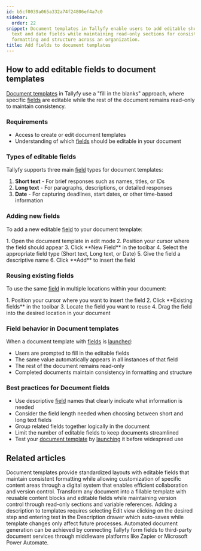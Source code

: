 ```yaml
---
id: b5cf0039a065a332a74f24806ef4a7c0
sidebar:
  order: 22
snippet: Document templates in Tallyfy enable users to add editable short text long
  text and date fields while maintaining read-only sections for consistent document
  formatting and structure across an organization.
title: Add fields to document templates
---
```



## How to add editable fields to document templates

[Document templates](/products/pro/documenting/documents/) in Tallyfy use a "fill in the blanks" approach, where specific [fields](/products/pro/tracking-and-tasks/tasks/what-are-form-fields-in-tallyfy/) are editable while the rest of the document remains read-only to maintain consistency.

### Requirements
- Access to create or edit document templates
- Understanding of which [fields](/products/pro/tracking-and-tasks/tasks/what-are-form-fields-in-tallyfy/) should be editable in your document

### Types of editable fields

Tallyfy supports three main [field](/products/pro/tracking-and-tasks/tasks/what-are-form-fields-in-tallyfy/) types for document templates:

1. **Short text** - For brief responses such as names, titles, or IDs
2. **Long text** - For paragraphs, descriptions, or detailed responses
3. **Date** - For capturing deadlines, start dates, or other time-based information

### Adding new fields

To add a new editable [field](/products/pro/tracking-and-tasks/tasks/what-are-form-fields-in-tallyfy/) to your document template:

<Steps>
1. Open the document template in edit mode
2. Position your cursor where the field should appear
3. Click **New Field** in the toolbar
4. Select the appropriate field type (Short text, Long text, or Date)
5. Give the field a descriptive name
6. Click **Add** to insert the field
</Steps>

### Reusing existing fields

To use the same [field](/products/pro/tracking-and-tasks/tasks/what-are-form-fields-in-tallyfy/) in multiple locations within your document:

<Steps>
1. Position your cursor where you want to insert the field
2. Click **Existing fields** in the toolbar
3. Locate the field you want to reuse
4. Drag the field into the desired location in your document
</Steps>

### Field behavior in Document templates

When a document template with [fields](/products/pro/tracking-and-tasks/tasks/what-are-form-fields-in-tallyfy/) is [launched](/products/pro/launching/):
- Users are prompted to fill in the editable fields
- The same value automatically appears in all instances of that field
- The rest of the document remains read-only
- Completed documents maintain consistency in formatting and structure

### Best practices for Document fields

- Use descriptive [field](/products/pro/tracking-and-tasks/tasks/what-are-form-fields-in-tallyfy/) names that clearly indicate what information is needed
- Consider the field length needed when choosing between short and long text fields
- Group related fields together logically in the document
- Limit the number of editable fields to keep documents streamlined
- Test your [document template](/products/pro/documenting/documents/) by [launching](/products/pro/launching/) it before widespread use


## Related articles
<CardGrid>
<LinkTitleCard header="<b>Documenting > Documents</b>" href="/products/pro/documenting/documents/" > Document templates provide standardized layouts with editable fields that maintain consistent formatting while allowing customization of specific content areas through a digital system that enables efficient collaboration and version control. </LinkTitleCard>
<LinkTitleCard header="<b>Features > Fill in the blanks</b>" href="/products/pro/tutorials/features/fill-in-the-blanks/" > Transform any document into a fillable template with reusable content blocks and editable fields while maintaining version control through read-only sections and variable references. </LinkTitleCard>
<LinkTitleCard header="<b>Edit Templates > Add a description to a template</b>" href="/products/pro/documenting/templates/edit-templates/add-description/" > Adding a description to templates requires selecting Edit view clicking on the desired step and entering text in the Description drawer which auto-saves while template changes only affect future processes. </LinkTitleCard>
<LinkTitleCard header="<b>Documents > Send data to document creation systems</b>" href="/products/pro/documenting/documents/how-to-generate-documents-from-form-fields/" > Automated document generation can be achieved by connecting Tallyfy form fields to third-party document services through middleware platforms like Zapier or Microsoft Power Automate. </LinkTitleCard>
</CardGrid>